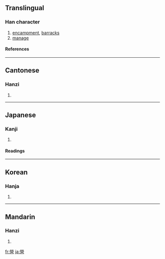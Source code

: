 {{see|营}}

==Translingual==
===Han character===
{{Han char|rn=86|rad=火|as=13|sn=17|four=9960<sub>6</sub>|canj=火火月口口 (FFBRR)}}
# [[encampment]], [[barracks]]
# [[manage]]
====References====
{{Han ref|kx=0684.170|dkj=19457|dj=1096.120|hdz=32237.050|uh=71DF|ud=29151|bh=C0E7|bd=49383}}

----
==Cantonese==
===Hanzi===
{{yue-hanzi|jyut=|y=ying4}}
# {{defn|Cantonese}}

----
==Japanese==
===Kanji===
{{ja-kanji|grade=|rs=火13}}
# {{defn|Japanese}} 
====Readings====
{{ja-readings|on=[[えい]] (ei)|kun=[[いとなむ]] (itonamu)}}

----
==Korean==
===Hanja===
{{ko-hanja|hangeul=[[영]], [[형]]|eumhun=|rv=yeong, hyeong|mr=yŏng, hyŏng|y=yeng, hyeng}}
# {{defn|Korean}}

----
==Mandarin==
===Hanzi===
{{cmn-hanzi|sim=营|pin=[[yíng]] ([[ying2]])|wg=ying<sup>2</sup>}}
# {{defn|Mandarin}}

[[fr:營]]
[[ja:營]]